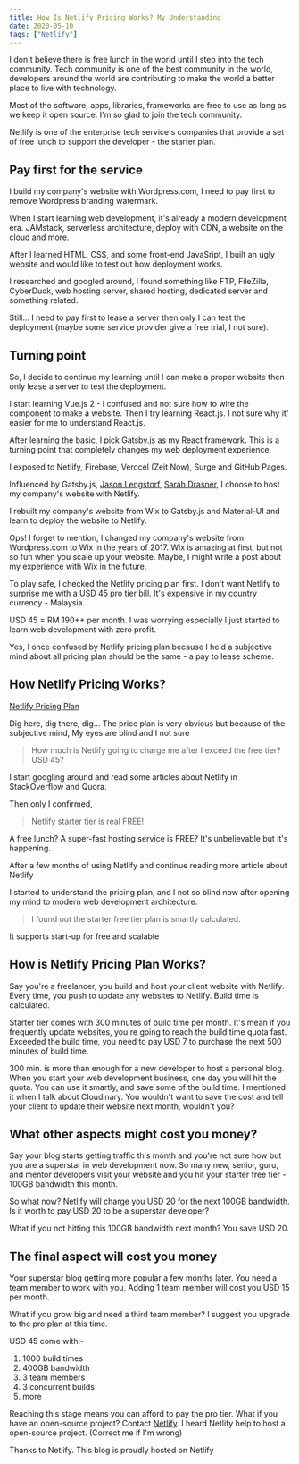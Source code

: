```yaml
---
title: How Is Netlify Pricing Works? My Understanding
date: 2020-05-10
tags: ["Netlify"]
---
```



I don't believe there is free lunch in the world until I step into the tech community.
Tech community is one of the best community in the world, developers around the world are contributing to make the world a better place to live with technology.

Most of the software, apps, libraries, frameworks are free to use as long as we keep it open source.
I'm so glad to join the tech community.

Netlify is one of the enterprise tech service's companies that provide a set of free lunch to support the developer - the starter plan.

## Pay first for the service

I build my company's website with Wordpress.com,
I need to pay first to remove Wordpress branding watermark.

When I start learning web development, it's already a modern development era.
JAMstack, serverless architecture, deploy with CDN, a website on the cloud and more.

After I learned HTML, CSS, and some front-end JavaSript,
I built an ugly website and would like to test out how deployment works.

I researched and googled around, I found something like FTP, FileZilla, CyberDuck, web hosting server, shared hosting, dedicated server and something related.

Still... I need to pay first to lease a server then only I can test the deployment (maybe some service provider give a free trial, I not sure).

## Turning point

So, I decide to continue my learning until I can make a proper website then only lease a server to test the deployment.

I start learning Vue.js 2 - I confused and not sure how to wire the component to make a website.
Then I try learning React.js. I not sure why it' easier for me to understand React.js.

After learning the basic, I pick Gatsby.js as my React framework. This is a turning point that completely changes my web deployment experience.

I exposed to Netlify, Firebase, Verccel (Zeit Now), Surge and GitHub Pages.

Influenced by Gatsby.js, [Jason Lengstorf][jason twitter], [Sarah Drasner][sarah twitter], I choose to host my company's website with Netlify.

[jason twitter]: https://twitter.com/jlengstorf
[sarah twitter]: https://twitter.com/sarah_edo

I rebuilt my company's website from Wix to Gatsby.js and Material-UI and learn to deploy the website to Netlify.

Ops! I forget to mention, I changed my company's website from Wordpress.com to Wix in the years of 2017. Wix is amazing at first, but not so fun when you scale up your website. Maybe, I might write a post about my experience with Wix in the future.

To play safe, I checked the Netlify pricing plan first.
I don't want Netlify to surprise me with a USD 45 pro tier bill.
It's expensive in my country currency - Malaysia.

USD 45 = RM 190++ per month.
I was worrying especially I just started to learn web development with zero profit.

Yes, I once confused by Netlify pricing plan because I held a subjective mind about all pricing plan should be the same - a pay to lease scheme.

## How Netlify Pricing Works?

[Netlify Pricing Plan ](https://www.netlify.com/pricing/)

Dig here, dig there, dig...
The price plan is very obvious but because of the subjective mind,
My eyes are blind and I not sure

> How much is Netlify going to charge me after I exceed the free tier? USD 45?

I start googling around and read some articles about Netlify in StackOverflow and Quora.

Then only I confirmed,

> Netlify starter tier is real FREE!

A free lunch? A super-fast hosting service is FREE? It's unbelievable but it's happening.

After a few months of using Netlify and continue reading more article about Netlify

I started to understand the pricing plan, and I not so blind now after opening my mind to modern web development architecture.

> I found out the starter free tier plan is smartly calculated.

It supports start-up for free and scalable

## How is Netlify Pricing Plan Works?

Say you're a freelancer, you build and host your client website with Netlify.
Every time, you push to update any websites to Netlify.
Build time is calculated.

Starter tier comes with 300 minutes of build time per month.
It's mean if you frequently update websites, you're going to reach the build time quota fast.
Exceeded the build time, you need to pay USD 7 to purchase the next 500 minutes of build time.

300 min. is more than enough for a new developer to host a personal blog.
When you start your web development business, one day you will hit the quota.
You can use it smartly, and save some of the build time.
I mentioned it when I talk about <Link to='https://ansonlowzf.com/move-my-image-folder-to-cloudinary/'>Cloudinary</Link>.
You wouldn't want to save the cost and tell your client to update their website next month, wouldn't you?

## What other aspects might cost you money?

Say your blog starts getting traffic this month and you're not sure how but you are a superstar in web development now.
So many new, senior, guru, and mentor developers visit your website and you hit your starter free tier - 100GB bandwidth this month.

So what now?
Netlify will charge you USD 20 for the next 100GB bandwidth.
Is it worth to pay USD 20 to be a superstar developer?

What if you not hitting this 100GB bandwidth next month?
You save USD 20.

## The final aspect will cost you money

Your superstar blog getting more popular a few months later.
You need a team member to work with you,
Adding 1 team member will cost you USD 15 per month.

What if you grow big and need a third team member?
I suggest you upgrade to the pro plan at this time.

USD 45 come with:-

1. 1000 build times
1. 400GB bandwidth
1. 3 team members
1. 3 concurrent builds
1. more

Reaching this stage means you can afford to pay the pro tier. What if you have an open-source project?
Contact [Netlify](https://www.netlify.com/support/). I heard Netlify help to host a open-source project.
(Correct me if I'm wrong)

Thanks to Netlify. This blog is proudly hosted on Netlify
